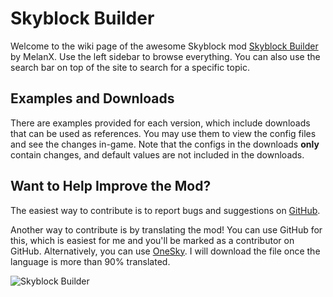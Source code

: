 #  Skyblock Builder 


<ProjectHeader slug="skyblock-builder" />

Welcome to the wiki page of the awesome Skyblock mod [Skyblock Builder](https://modrinth.com/mod/skyblock-builder) by
MelanX. Use the left sidebar to browse everything. You can also use the search bar on top of the site to search for a
specific topic.

## Examples and Downloads

There are examples provided for each version, which include downloads that can be used as references. You may use them
to view the config files and see the changes in-game. Note that the configs in the downloads **only** contain changes,
and default values are not included in the downloads.

## Want to Help Improve the Mod?

The easiest way to contribute is to report bugs and suggestions
on [GitHub](https://github.com/ChaoticTrials/SkyblockBuilder).

Another way to contribute is by translating the mod! You can use GitHub for this, which is easiest for me and you'll be
marked as a contributor on GitHub. Alternatively, you can
use [OneSky](https://oss5m9q.oneskyapp.com/admin/project/dashboard/project/177200). I will download the file once the
language is more than 90% translated.

![Skyblock Builder](https://github.com/ChaoticTrials/ModMeta/blob/HEAD/assets/mods/skyblock-builder/header.png?raw=true)